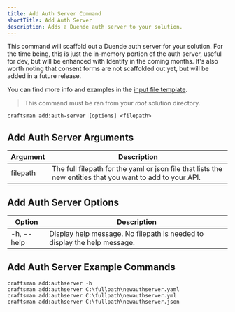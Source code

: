 ```yaml
---
title: Add Auth Server Command
shortTitle: Add Auth Server
description: Adds a Duende auth server to your solution.
---
```


This command will scaffold out a Duende auth server for your solution. For the time being, this is just the in-memory portion of the auth server, useful for dev, 
but will be enhanced with Identity in the coming months. It's also worth noting that consent forms are not scaffolded out yet, but will be added in a future release.

You can find more info and examples in the [input file template](/docs/auth-server-template).

> This command must be ran from your *root* solution directory.

```shell
craftsman add:auth-server [options] <filepath>
```

## Add Auth Server Arguments
| Argument        | Description                                                  |
| --------------- | ------------------------------------------------------------ |
| filepath        | The full filepath for the yaml or json file that lists the new entities that you want to add to your API.

## Add Auth Server Options
| Option          | Description                                                  |
| --------------- | ------------------------------------------------------------ |
| -h, --help      | Display help message. No filepath is needed to display the help message.


## Add Auth Server Example Commands
```shell
craftsman add:authserver -h
craftsman add:authserver C:\fullpath\newauthserver.yaml
craftsman add:authserver C:\fullpath\newauthserver.yml
craftsman add:authserver C:\fullpath\newauthserver.json
```
